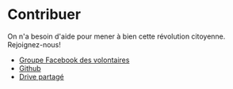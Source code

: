 # Contribuer

On n'a besoin d'aide pour mener à bien cette révolution citoyenne.
Rejoignez-nous!

- [Groupe Facebook des volontaires](https://www.facebook.com/groups/listescitoyennes.volontaires)
- [Github](https://github.com/xdamman/listescitoyennes.be)
- [Drive partagé](https://drive.google.com/drive/folders/1dvpTSoNuWhlqGkSSwAdSI_Hw4rAjqxff?usp=sharing)
